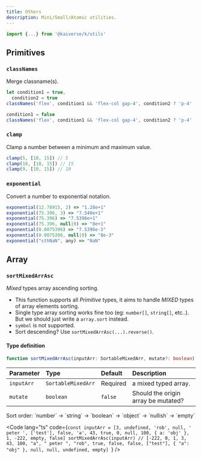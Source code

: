 ```yaml
---
title: Others
description: Mini/Small/Atomic utilities.
---
```



```js
import {...} from '@kaiverse/k/utils'
```

## Primitives

### `classNames`

Merge classname(s).

```ts
let condition1 = true,
  condition2 = true
classNames('flex', condition1 && 'flex-col gap-4', condition2 ? 'p-4' : 'p-2') // 'flex flex-col gap-4 p-4'

condition1 = false
classNames('flex', condition1 && 'flex-col gap-4', condition2 ? 'p-4' : 'p-2') // 'flex p-4'
```

### `clamp`

Clamp a number between a minimum and maximum value.

```ts
clamp(5, [10, 15]) // 5
clamp(16, [10, 15]) // 15
clamp(9, [10, 15]) // 10
```

### `exponential`

Convert a number to exponential notation.

```ts
exponential(12.78915, 2) => "1.28e+1"
exponential(75.396, 3) => "7.540e+1"
exponential(75.396) => "7.5396e+1"
exponential(75.396, null|0) => "8e+1"
exponential(0.0075396) => "7.5396e-3"
exponential(0.0075396, null|0) => "8e-3"
exponential("sthNaN", any) => "NaN"
```

## Array

### `sortMixedArrAsc`

_Mixed_ types array ascending sorting.

- This function supports all _Primitive_ types, it aims to handle _MIXED_ types of array elements sorting.
- Single type array sorting works fine too (eg: `number[]`, `string[]`, etc..). But we should just write a `array.sort` instead.
- `symbol` is not supported.
- Sort descending? Use `sortMixedArrAsc(...).reverse()`.

#### Type definition

```ts
function sortMixedArrAsc(inputArr: SortableMixedArr, mutate?: boolean): SortableMixedArr
```

| Parameter  | Type               | Default  | Description                         |
| :--------- | :----------------- | :------- | :---------------------------------- |
| `inputArr` | `SortableMixedArr` | Required | a mixed typed array.                |
| `mutate`   | `boolean`          | `false`  | Should the origin array be mutated? |

<Aside>Sort order: `number` → `string` → `boolean` → `object` → `nullish` → `empty`</Aside>

<Code
  lang="ts"
  code={`const inputArr = [3, undefined, 'rob', null, ' peter ', ['test'], false, 'a', 43, true, 0, null, 100, { a: 'obj' }, 1, -222, empty, false]
sortMixedArrAsc(inputArr) // [-222, 0, 1, 3, 43, 100, "a", " peter ", "rob", true, false, false, ["test"], { "a": "obj" }, null, null, undefined, empty]
`}
/>
